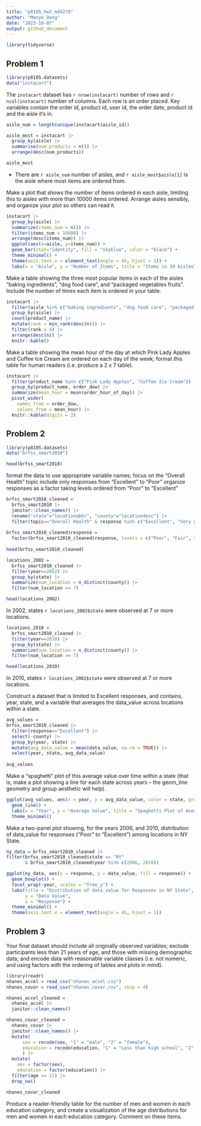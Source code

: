 ```yaml
---
title: "p8105_hw3_md4270"
author: "Manye Dong"
date: "2023-10-07"
output: github_document
---
```

```r
library(tidyverse)
```

## Problem 1
```r
library(p8105.datasets)
data("instacart")
```

The `instacart` dataset has `r nrow(instacart)` number of rows and `r ncol(instacart)` number of columns. Each row is an order placed. Key variables contain the order id, product id, user id, the order date, product id and the aisle it's in.

```r
aisle_num = length(unique(instacart$aisle_id))
```
```r
aisle_most = instacart |>
  group_by(aisle) |>
  summarise(num_products = n()) |>
  arrange(desc(num_products))

aisle_most
```

* There are `r aisle_num` number of aisles, and `r aisle_most$aisle[1]` is the aisle where most items are ordered from.

Make a plot that shows the number of items ordered in each aisle, limiting this to aisles with more than 10000 items ordered. Arrange aisles sensibly, and organize your plot so others can read it.
```r
instacart |>
  group_by(aisle) |>
  summarize(items_num = n()) |>
  filter(items_num > 10000) |>
  arrange(desc(items_num)) |>
  ggplot(aes(x=aisle, y=items_num)) +
  geom_bar(stat="identity", fill = "skyblue", color = "black") +
  theme_minimal() +
  theme(axis.text.x = element_text(angle = 45, hjust = 1)) +
  labs(x = "Aisle", y = "Number of Items", title = "Items in 39 Aisles")
```

Make a table showing the three most popular items in each of the aisles “baking ingredients”, “dog food care”, and “packaged vegetables fruits”. Include the number of times each item is ordered in your table.
```r
instacart |> 
  filter(aisle %in% c("baking ingredients", "dog food care", "packaged vegetables fruits")) |>
  group_by(aisle) |> 
  count(product_name) |> 
  mutate(rank = min_rank(desc(n))) |> 
  filter(rank < 4) |> 
  arrange(desc(n)) |>
  knitr::kable()
```

Make a table showing the mean hour of the day at which Pink Lady Apples and Coffee Ice Cream are ordered on each day of the week; format this table for human readers (i.e. produce a 2 x 7 table).

```r
instacart |>
  filter(product_name %in% c("Pink Lady Apples", "Coffee Ice Cream")) |>
  group_by(product_name, order_dow) |>
  summarize(mean_hour = mean(order_hour_of_day)) |>
  pivot_wider(
    names_from = order_dow, 
    values_from = mean_hour) |>
  knitr::kable(digits = 2)
```


## Problem 2
```r
library(p8105.datasets)
data("brfss_smart2010")
```
```r
head(brfss_smart2010)
```
format the data to use appropriate variable names;
focus on the “Overall Health” topic
include only responses from “Excellent” to “Poor”
organize responses as a factor taking levels ordered from “Poor” to “Excellent”
```r
brfss_smart2010_cleaned = 
  brfss_smart2010 |>
  janitor::clean_names() |>
  rename("state"="locationabbr", "county"="locationdesc") |> 
  filter(topic=="Overall Health" & response %in% c("Excellent", "Very good", "Good", "Fair", "Poor"))
  
brfss_smart2010_cleaned$response = 
  factor(brfss_smart2010_cleaned$response, levels = c("Poor", "Fair", "Good", "Very good", "Excellent"), ordered = TRUE)
  
head(brfss_smart2010_cleaned)
```

```r
locations_2002 = 
  brfss_smart2010_cleaned |>
  filter(year==2002) |>
  group_by(state) |>
  summarize(num_location = n_distinct(county)) |>
  filter(num_location >= 7)

head(locations_2002)
```
In 2002, states `r locations_2002$state` were observed at 7 or more locations. 

```r
locations_2010 = 
  brfss_smart2010_cleaned |>
  filter(year==2010) |>
  group_by(state) |>
  summarize(num_location = n_distinct(county)) |>
  filter(num_location >= 7)

head(locations_2010)
```
In 2010, states `r locations_2002$state` were observed at 7 or more locations. 

Construct a dataset that is limited to Excellent responses, and contains, year, state, and a variable that averages the data_value across locations within a state. 
```r
avg_values = 
brfss_smart2010_cleaned |>
  filter(response=="Excellent") |>
  select(-county) |>
  group_by(year, state) |>
  mutate(avg_data_value = mean(data_value, na.rm = TRUE)) |>
  select(year, state, avg_data_value)
  
avg_values
```

Make a “spaghetti” plot of this average value over time within a state (that is, make a plot showing a line for each state across years – the geom_line geometry and group aesthetic will help).
```r
ggplot(avg_values, aes(x = year, y = avg_data_value, color = state, group = state)) +
  geom_line() +
  labs(x = "Year", y = "Average Value", title = "Spaghetti Plot of Average Values Over Time by State") +
  theme_minimal()
```

Make a two-panel plot showing, for the years 2006, and 2010, distribution of data_value for responses (“Poor” to “Excellent”) among locations in NY State.
```r
ny_data = brfss_smart2010_cleaned |>
filter(brfss_smart2010_cleaned$state == "NY" 
       & brfss_smart2010_cleaned$year %in% c(2006, 2010))
```
```r
ggplot(ny_data, aes(x = response, y = data_value, fill = response)) +
  geom_boxplot() +
  facet_wrap(~year, scales = "free_y") +
  labs(title = "Distribution of data_value for Responses in NY State",
       y = "Data Value",
       x = "Response") +
  theme_minimal() +
  theme(axis.text.x = element_text(angle = 45, hjust = 1))
```


## Problem 3
Your final dataset should include all originally observed variables; exclude participants less than 21 years of age, and those with missing demographic data; and encode data with reasonable variable classes (i.e. not numeric, and using factors with the ordering of tables and plots in mind).
```r
library(readr)
nhanes_accel = read_csv("nhanes_accel.csv")
nhanes_covar = read_csv("nhanes_covar.csv", skip = 4)
```

```r
nhanes_accel_cleaned = 
  nhanes_accel |>
  janitor::clean_names()
```

```r
nhanes_covar_cleaned =
  nhanes_covar |>
  janitor::clean_names() |>
  mutate(
      sex = recode(sex, "1" = "male", "2" = "female"),
      education = recode(education, "1" = "Less than high school", "2" = "High school equivalent", "3" = "More than high school")
      ) |>
  mutate(
    sex = factor(sex), 
    education = factor(education)) |>
  filter(age >= 21) |>
  drop_na()

nhanes_covar_cleaned
```

Produce a reader-friendly table for the number of men and women in each education category, and create a visualization of the age distributions for men and women in each education category. Comment on these items.
```r

```

